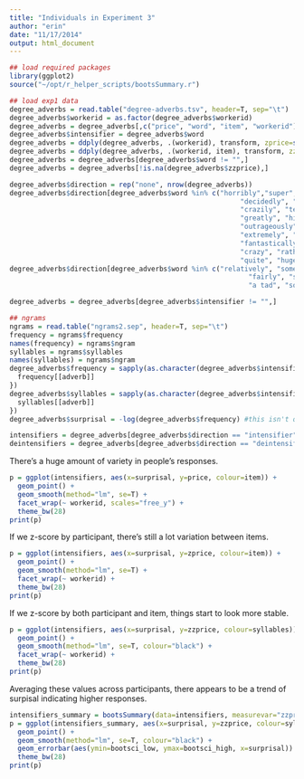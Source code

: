 ```yaml
---
title: "Individuals in Experiment 3"
author: "erin"
date: "11/17/2014"
output: html_document
---
```


```r
## load required packages
library(ggplot2)
source("~/opt/r_helper_scripts/bootsSummary.r")

## load exp1 data
degree_adverbs = read.table("degree-adverbs.tsv", header=T, sep="\t")
degree_adverbs$workerid = as.factor(degree_adverbs$workerid)
degree_adverbs = degree_adverbs[,c("price", "word", "item", "workerid")]
degree_adverbs$intensifier = degree_adverbs$word
degree_adverbs = ddply(degree_adverbs, .(workerid), transform, zprice=scale(price))
degree_adverbs = ddply(degree_adverbs, .(workerid, item), transform, zzprice=scale(price))
degree_adverbs = degree_adverbs[degree_adverbs$word != "",]
degree_adverbs = degree_adverbs[!is.na(degree_adverbs$zzprice),]

degree_adverbs$direction = rep("none", nrow(degree_adverbs))
degree_adverbs$direction[degree_adverbs$word %in% c("horribly","super", "uber", "totally", "radically",
                                                         "decidedly", "ridiculously", "pretty", "phenomenally",
                                                         "crazily", "terribly", "stupidly", "vastly", "intensely",
                                                         "greatly", "highly", "extraordinarily", "really",
                                                         "outrageously", "excessively", "astoundingly", "very",
                                                         "extremely", "supremely", "real", "wildly",
                                                         "fantastically", "truly", "amazingly", "enormously",
                                                         "crazy", "rather", "uncommonly", "exceedingly", "insanely",
                                                         "quite", "hugely", "ever so")] = "intensifier"
degree_adverbs$direction[degree_adverbs$word %in% c("relatively", "somewhat", "moderately", "barely",
                                                           "fairly", "sorta", "slightly", "kinda", "reasonably",
                                                           "a tad", "sort of", "a bit", "kind of", "a little")] = "deintensifier"

degree_adverbs = degree_adverbs[degree_adverbs$intensifier != "",]

## ngrams
ngrams = read.table("ngrams2.sep", header=T, sep="\t")
frequency = ngrams$frequency
names(frequency) = ngrams$ngram
syllables = ngrams$syllables
names(syllables) = ngrams$ngram
degree_adverbs$frequency = sapply(as.character(degree_adverbs$intensifier), function(adverb) {
  frequency[[adverb]]
})
degree_adverbs$syllables = sapply(as.character(degree_adverbs$intensifier), function(adverb) {
  syllables[[adverb]]
})
degree_adverbs$surprisal = -log(degree_adverbs$frequency) #this isn't quite surprisal, but it's proportional to surprisal

intensifiers = degree_adverbs[degree_adverbs$direction == "intensifier",]
deintensifiers = degree_adverbs[degree_adverbs$direction == "deintensifier",]
```

There's a huge amount of variety in people's responses.

```r
p = ggplot(intensifiers, aes(x=surprisal, y=price, colour=item)) +
  geom_point() +
  geom_smooth(method="lm", se=T) +
  facet_wrap(~ workerid, scales="free_y") +
  theme_bw(28)
print(p)
```

If we z-score by participant, there's still a lot variation between items.

```r
p = ggplot(intensifiers, aes(x=surprisal, y=zprice, colour=item)) +
  geom_point() +
  geom_smooth(method="lm", se=T) +
  facet_wrap(~ workerid) +
  theme_bw(28)
print(p)
```

If we z-score by both participant and item, things start to look more stable.

```r
p = ggplot(intensifiers, aes(x=surprisal, y=zzprice, colour=syllables)) +
  geom_point() +
  geom_smooth(method="lm", se=T, colour="black") +
  facet_wrap(~ workerid) +
  theme_bw(28)
print(p)
```

Averaging these values across participants, there appears to be a trend of surpisal indicating higher responses.

```r
intensifiers_summary = bootsSummary(data=intensifiers, measurevar="zzprice", groupvars=c("intensifier", "syllables", "surprisal"))
p = ggplot(intensifiers_summary, aes(x=surprisal, y=zzprice, colour=syllables)) +
  geom_point() +
  geom_smooth(method="lm", se=T, colour="black") +
  geom_errorbar(aes(ymin=bootsci_low, ymax=bootsci_high, x=surprisal)) +
  theme_bw(28)
print(p)
```